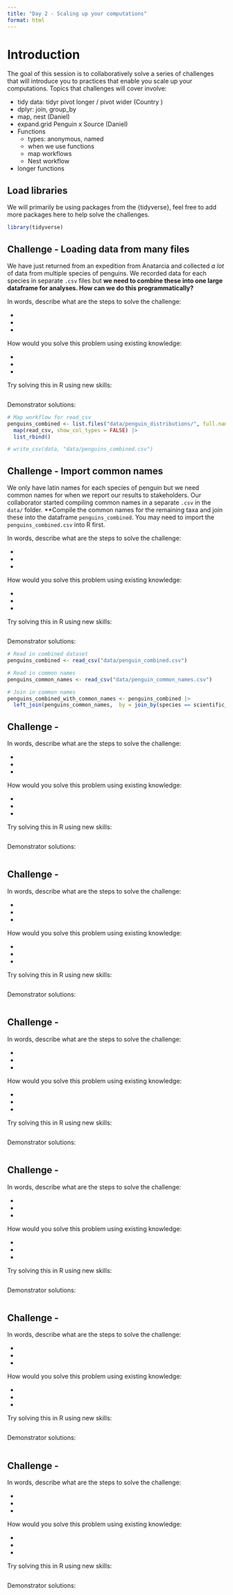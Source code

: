 ```yaml
---
title: "Day 2 - Scaling up your computations"
format: html
---
```


# Introduction

The goal of this session is to collaboratively solve a series of challenges that will introduce you to practices that enable you scale up your computations. Topics that challenges will cover involve: 

- tidy data: tidyr pivot longer / pivot wider (Country )
- dplyr: join, group_by
- map, nest (Daniel)
- expand.grid Penguin x Source (Daniel)
- Functions
    - types: anonymous, named
    - when we use functions
    - map workflows
    - Nest workflow
- longer functions

## Load libraries

We will primarily be using packages from the {tidyverse}, feel free to add more packages here to help solve the challenges.
```r
library(tidyverse)
```


## Challenge - Loading data from many files

<!-- map -->

We have just returned from an expedition from Anatarcia and collected *a lot* of data from multiple species of penguins. We recorded data for each species in separate `.csv` files but **we need to combine these into one large dataframe for analyses. How can we do this programmatically?** 

In words, describe what are the steps to solve the challenge: 

- 
- 
- 

How would you solve this problem using existing knowledge: 

-
-
-

Try solving this in R using new skills:

```r

```

Demonstrator solutions: 
```r
# Map workflow for read_csv
penguins_combined <- list.files("data/penguin_distributions/", full.names = TRUE) |> 
  map(read_csv, show_col_types = FALSE) |> 
  list_rbind()

# write_csv(data, "data/penguins_combined.csv")
```


## Challenge - Import common names

<!-- join -->

We only have latin names for each species of penguin but we need common names for when we report our results to stakeholders. Our collaborator started compiling common names in a separate `.csv` in the `data/` folder. **Compile the common names for the remaining taxa and join these into the dataframe `penguins_combined`. You may need to import the `penguins_combined.csv` into R first. 

In words, describe what are the steps to solve the challenge: 

- 
- 
- 

How would you solve this problem using existing knowledge: 

-
-
-

Try solving this in R using new skills:

```r

```

Demonstrator solutions: 

```r
# Read in combined dataset
penguins_combined <- read_csv("data/penguin_combined.csv")

# Read in common names
penguins_common_names <- read_csv("data/penguin_common_names.csv")

# Join in common names
penguins_combined_with_common_names <- penguins_combined |> 
  left_join(penguins_common_names,  by = join_by(species == scientific_name))
```

## Challenge - 

In words, describe what are the steps to solve the challenge: 

- 
- 
- 

How would you solve this problem using existing knowledge: 

-
-
-

Try solving this in R using new skills:

```r

```

Demonstrator solutions: 

```r

```

## Challenge - 

In words, describe what are the steps to solve the challenge: 

- 
- 
- 

How would you solve this problem using existing knowledge: 

-
-
-

Try solving this in R using new skills:

```r

```

Demonstrator solutions: 

```r

```


## Challenge - 

In words, describe what are the steps to solve the challenge: 

- 
- 
- 

How would you solve this problem using existing knowledge: 

-
-
-

Try solving this in R using new skills:

```r

```

Demonstrator solutions: 

```r

```

## Challenge - 

In words, describe what are the steps to solve the challenge: 

- 
- 
- 

How would you solve this problem using existing knowledge: 

-
-
-

Try solving this in R using new skills:

```r

```

Demonstrator solutions: 

```r

```

## Challenge - 

In words, describe what are the steps to solve the challenge: 

- 
- 
- 

How would you solve this problem using existing knowledge: 

-
-
-

Try solving this in R using new skills:

```r

```

Demonstrator solutions: 

```r

```

## Challenge - 

In words, describe what are the steps to solve the challenge: 

- 
- 
- 

How would you solve this problem using existing knowledge: 

-
-
-

Try solving this in R using new skills:

```r

```

Demonstrator solutions: 

```r

```

